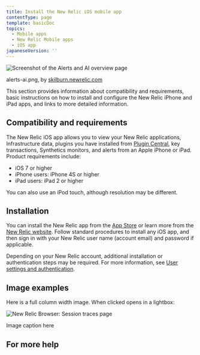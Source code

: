 ```yaml
---
title: Install the New Relic iOS mobile app
contentType: page
template: basicDoc
topics:
  - Mobile apps
  - New Relic Mobile apps
  - iOS app
japaneseVersion: ''
---
```


![Screenshot of the Alerts and AI overview page](../../../../images/alerts-ai.png)

alerts-ai.png, by [skilburn.newrelic.com](/users/skilburnnewreliccom)

This section provides information about compatibility and requirements, basic instructions on how to install and configure the New Relic iPhone and iPad apps, and links to more detailed information.

## Compatibility and requirements

The New Relic iOS app allows you to view your New Relic applications, Infrastructure data, plugins you have installed from [Plugin Central](/docs/plugins/welcome-to-plugin-central), key transactions, Synthetics monitors, and alerts from an Apple iPhone or iPad. Product requirements include:

- iOS 7 or higher
- iPhone users: iPhone 4S or higher
- iPad users: iPad 2 or higher

You can also use an iPod touch, although resolution may be different.

## Installation

You can install the New Relic app from the [App Store](https://itunes.apple.com/us/app/new-relic/id594038638?ls=1&mt=8 'Link opens in a new window') or learn more from the [New Relic website](https://newrelic.com/mobility). Follow standard procedures to install any iOS app, and then sign in with your New Relic user name (account email) and password if applicable.

Depending on your New Relic account, additional installation or authentication steps may be required. For more information, see [User settings and authentication](/docs/ios/ios-user-settings-and-authentication).

## Image examples

Here is a full column width image. When clicked opens in a lightbox:

![New Relic Browser: Session traces page](/images/screenshot-browser-session-traces-050420.png 'New Relic Browser: Session traces page')

Image caption here

## For more help
